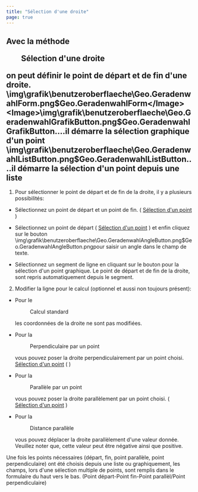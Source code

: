 ```yaml
---
title: "Sélection d'une droite"
page: true
---
```

## Avec la m&#233;thode  <Menu>Sélection d'une droite</Menu>  on peut d&#233;finir le point de d&#233;part et de fin d&#39;une droite.<Image>\img\grafik\benutzeroberflaeche\Geo.GeradenwahlForm.png$Geo.GeradenwahlForm</Image><Image>\img\grafik\benutzeroberflaeche\Geo.GeradenwahlGrafikButton.png$Geo.GeradenwahlGrafikButton</Image>....il d&#233;marre la s&#233;lection graphique d&#39;un point<Image>\img\grafik\benutzeroberflaeche\Geo.GeradenwahlListButton.png$Geo.GeradenwahlListButton</Image>....il d&#233;marre la s&#233;lection d&#39;un point depuis une liste


1. Pour s&#233;lectionner le point de d&#233;part et de fin de la droite, il y a plusieurs possibilit&#233;s:

- S&#233;lectionnez un point de d&#233;part et un point de fin. ( 
[S&#233;lection d&#39;un point](../benutzeroberflaeche/punktwahl)
 )

- S&#233;lectionnez un point de d&#233;part ( 
[S&#233;lection d&#39;un point](../benutzeroberflaeche/punktwahl)
 ) et enfin cliquez sur le bouton<Image>\img\grafik\benutzeroberflaeche\Geo.GeradenwahlAngleButton.png$Geo.GeradenwahlAngleButton.png</Image>pour saisir un angle dans le champ de texte. 

- S&#233;lectionnez un segment de ligne en cliquant sur le bouton pour la s&#233;lection d&#39;un point graphique. Le point de d&#233;part et de fin de la droite, sont repris automatiquement depuis le segment.



2. Modifier la ligne pour le calcul (optionnel et aussi non toujours pr&#233;sent):

- Pour le <Menu>Calcul standard</Menu>  les coordonn&#233;es de la droite ne sont pas modifi&#233;es.

- Pour la <Menu>Perpendiculaire par un point</Menu>  vous pouvez poser la droite perpendiculairement par un point choisi. 
[S&#233;lection d&#39;un point](../benutzeroberflaeche/punktwahl)
( )

- Pour la <Menu>Parallèle par un point</Menu>  vous pouvez poser la droite parall&#232;lement par un point choisi. ( 
[S&#233;lection d&#39;un point](../benutzeroberflaeche/punktwahl)
 )

- Pour la <Menu>Distance parallèle</Menu>  vous pouvez d&#233;placer la droite parall&#232;lement d&#39;une valeur donn&#233;e. Veuillez noter que, cette valeur peut &#234;tre n&#233;gative ainsi que positive.






<Success>
Une fois les points n&#233;cessaires (d&#233;part, fin, point parall&#232;le, point perpendiculaire) ont &#233;t&#233; choisis depuis une liste ou graphiquement, les champs, lors d&#39;une s&#233;lection multiple de points, sont remplis dans le formulaire du haut vers le bas. (Point d&#233;part-Point fin-Point parall&#232;l/Point perpendiculaire)
</Success>
